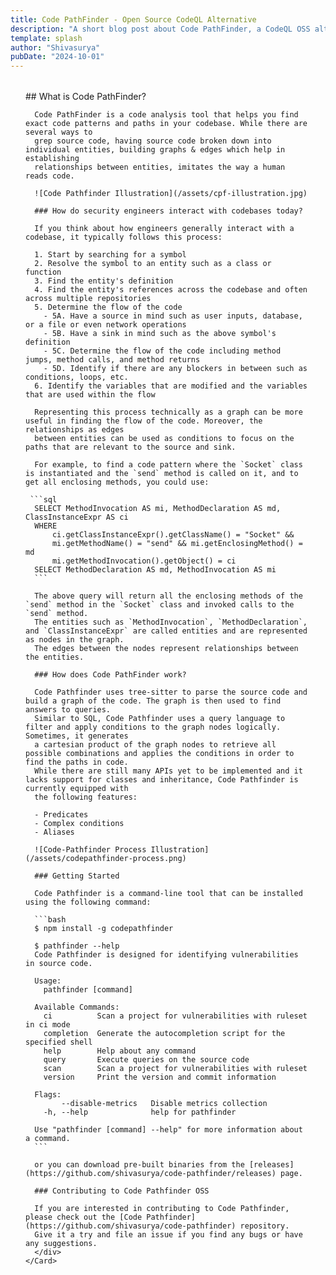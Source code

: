```yaml
---
title: Code PathFinder - Open Source CodeQL Alternative
description: "A short blog post about Code PathFinder, a CodeQL OSS alternative"
template: splash
author: "Shivasurya"
pubDate: "2024-10-01"
---
```



<PostHogLayout>
</PostHogLayout>


  <Card title="">
    <div style=" margin: 2rem auto; padding: 0 1.5rem; max-width: 800px;">
      ## What is Code PathFinder?

      Code PathFinder is a code analysis tool that helps you find exact code patterns and paths in your codebase. While there are several ways to
      grep source code, having source code broken down into individual entities, building graphs & edges which help in establishing
      relationships between entities, imitates the way a human reads code.

      ![Code Pathfinder Illustration](/assets/cpf-illustration.jpg)

      ### How do security engineers interact with codebases today?

      If you think about how engineers generally interact with a codebase, it typically follows this process:

      1. Start by searching for a symbol
      2. Resolve the symbol to an entity such as a class or function
      3. Find the entity's definition
      4. Find the entity's references across the codebase and often across multiple repositories
      5. Determine the flow of the code
        - 5A. Have a source in mind such as user inputs, database, or a file or even network operations
        - 5B. Have a sink in mind such as the above symbol's definition
        - 5C. Determine the flow of the code including method jumps, method calls, and method returns
        - 5D. Identify if there are any blockers in between such as conditions, loops, etc.
      6. Identify the variables that are modified and the variables that are used within the flow

      Representing this process technically as a graph can be more useful in finding the flow of the code. Moreover, the relationships as edges
      between entities can be used as conditions to focus on the paths that are relevant to the source and sink.

      For example, to find a code pattern where the `Socket` class is instantiated and the `send` method is called on it, and to get all enclosing methods, you could use:

     ```sql
      SELECT MethodInvocation AS mi, MethodDeclaration AS md, ClassInstanceExpr AS ci
      WHERE
          ci.getClassInstanceExpr().getClassName() = "Socket" &&
          mi.getMethodName() = "send" && mi.getEnclosingMethod() = md
          mi.getMethodInvocation().getObject() = ci
      SELECT MethodDeclaration AS md, MethodInvocation AS mi
      ```

      The above query will return all the enclosing methods of the `send` method in the `Socket` class and invoked calls to the `send` method.
      The entities such as `MethodInvocation`, `MethodDeclaration`, and `ClassInstanceExpr` are called entities and are represented as nodes in the graph.
      The edges between the nodes represent relationships between the entities.

      ### How does Code PathFinder work?

      Code Pathfinder uses tree-sitter to parse the source code and build a graph of the code. The graph is then used to find answers to queries.
      Similar to SQL, Code Pathfinder uses a query language to filter and apply conditions to the graph nodes logically. Sometimes, it generates
      a cartesian product of the graph nodes to retrieve all possible combinations and applies the conditions in order to find the paths in code.
      While there are still many APIs yet to be implemented and it lacks support for classes and inheritance, Code Pathfinder is currently equipped with
      the following features:

      - Predicates
      - Complex conditions
      - Aliases

      ![Code-Pathfinder Process Illustration](/assets/codepathfinder-process.png)

      ### Getting Started

      Code Pathfinder is a command-line tool that can be installed using the following command:

      ```bash
      $ npm install -g codepathfinder

      $ pathfinder --help
      Code Pathfinder is designed for identifying vulnerabilities in source code.

      Usage:
        pathfinder [command]

      Available Commands:
        ci          Scan a project for vulnerabilities with ruleset in ci mode
        completion  Generate the autocompletion script for the specified shell
        help        Help about any command
        query       Execute queries on the source code
        scan        Scan a project for vulnerabilities with ruleset
        version     Print the version and commit information

      Flags:
            --disable-metrics   Disable metrics collection
        -h, --help              help for pathfinder

      Use "pathfinder [command] --help" for more information about a command.
      ```

      or you can download pre-built binaries from the [releases](https://github.com/shivasurya/code-pathfinder/releases) page.

      ### Contributing to Code Pathfinder OSS

      If you are interested in contributing to Code Pathfinder, please check out the [Code Pathfinder](https://github.com/shivasurya/code-pathfinder) repository.
      Give it a try and file an issue if you find any bugs or have any suggestions.
      </div>
    </Card>

